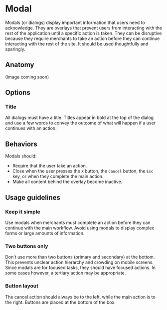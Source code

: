 # Modal

Modals (or dialogs) display important information that users need to acknowledge. They are overlays that prevent users from interacting with the rest of the application until a specific action is taken. They can be disruptive because they require merchants to take an action before they can continue interacting with the rest of the site. It should be used thoughtfully and sparingly.

<TableOfContents />

## Anatomy

(Image coming soon)

## Options

### Title

All dialogs must have a title. Titles appear in bold at the top of the dialog and use a few words to convey the outcome of what will happen if a user continues with an action.

## Behaviors

Modals should:

- Require that the user take an action.
- Close when the user presses the `X` button, the `Cancel` button, the `Esc` key, or when they complete the main action.
- Make all content behind the overlay become inactive.

## Usage guidelines

### Keep it simple

Use modals when merchants must complete an action before they can continue with the main workflow. Avoid using modals to display complex forms or large amounts of information.

### Two buttons only

Don't use more than two buttons (primary and secondary) at the bottom. This prevents unclear action hierarchy and crowding on mobile screens. Since modals are for focused tasks, they should have focused actions. In some cases however, a tertiary action may be appropriate.

### Button layout

The cancel action should always be to the left, while the main action is to the right. Buttons are placed at the bottom of the box.

